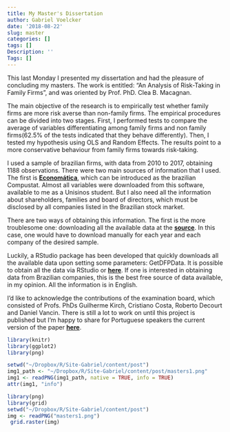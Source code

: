 ```yaml
---
title: My Master's Dissertation
author: Gabriel Voelcker
date: '2018-08-22'
slug: master
categories: []
tags: []
Description: ''
Tags: []
---
```


This last Monday I presented my dissertation and had the pleasure of concluding my masters. The work is entitled: "An Analysis of Risk-Taking in Family Firms", and was oriented by Prof. PhD. Clea B. Macagnan. 

The main objective of the research is to empirically test whether family firms are more risk averse than non-family firms. The empirical procedures can be divided into two stages. First, I performed tests to compare the average of variables differentiating among family firms and non family firms(62.5% of the tests indicated that they behave differently). Then, I tested my hypothesis using OLS and Random Effects. The results point to a more conservative behaviour from family firms towards risk-taking.

I used a sample of brazilian firms, with data from 2010 to 2017, obtaining 1188 observations. There were two main sources of information that I used. The first is [**Economática**](https://economatica.com/), which can be introduced as the brazilian Compustat. Almost all variables were downloaded from this software, available to me as a Unisinos student. But I also need all the information about shareholders, families and board of directors, which must be disclosed by all companies listed in the Brazilian stock market. 

There are two ways of obtaining this information. The first is the more troublesome one: downloading all the available data at the [**source**](https://cvmweb.cvm.gov.br/SWB/Sistemas/SCW/CPublica/CiaAb/FormBuscaCiaAb.aspx?TipoConsult=c). In this case, one would have to download manually for each year and each company of the desired sample.

Luckily, a RStudio package has been developed that quickly downloads all the available data upon setting some parameters: GetDFPData. It is possible to obtain all the data via RStudio or [**here**](http://www.msperlin.com/shiny/GetDFPData/). If one is interested in obtaining data from Brazilian companies, this is the best free source of data available, in my opinion. All the information is in English.

I'd like to acknowledge the contributions of the examination board, which consisted of Profs. PhDs Guilherme Kirch, Cristiano Costa, Roberto Decourt and Daniel Vancin. There is still a lot to work on until this project is published but I'm happy to share for Portuguese speakers the current version of the paper [**here**](https://gabrielvoelcker.netlify.com/FF_Semead.pdf). 



```r
library(knitr)    
library(ggplot2)  
library(png)      
```

```r
setwd("~/Dropbox/R/Site-Gabriel/content/post")
img1_path <- "~/Dropbox/R/Site-Gabriel/content/post/masters1.png"
img1 <- readPNG(img1_path, native = TRUE, info = TRUE)
attr(img1, "info")
```


```r
library(png)
library(grid)
setwd("~/Dropbox/R/Site-Gabriel/content/post")
img <- readPNG("masters1.png")
 grid.raster(img)
```






